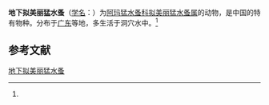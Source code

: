 {{Speciesbox
| name = 地下拟美丽猛水蚤
| status = 
| status_system = 
| image = 
| genus = Nitocrella
| species = hypogaeus
| authority = (Shen et Tai, 1973)<ref name='id12503'>{{cite web| url =http://www.bioinfo.cn/db05/BjdwSpecies.php?action=view&id=12503| title =地下拟美丽猛水蚤| work =《中国动物物种编目数据库》| publisher =中国科学院微生物研究所| author =中国科学院动物研究所| accessdate =2009-04-28| deadurl =yes| archiveurl =https://web.archive.org/web/20160305064225/http://www.bioinfo.cn/db05/BjdwSpecies.php?action=view&id=12503| archivedate =2016-03-05}}</ref>
}}

'''地下拟美丽猛水蚤'''（[[学名|学名]]：{{lang|la|''Nitocrella hypogaeus''}}）为[[阿玛猛水蚤科|阿玛猛水蚤科]][[拟美丽猛水蚤属|拟美丽猛水蚤属]]的动物，是中国的特有物种。分布于[[广东|广东]]等地，多生活于洞穴水中。<ref name='id12503'/>

== 参考文献 ==
{{reflist}}

{{Wikispecies|Nitocrella hypogaeus}}

[[Category:拟美丽猛水蚤属|地下拟美丽猛水蚤]]


{{节肢动物小作品}}